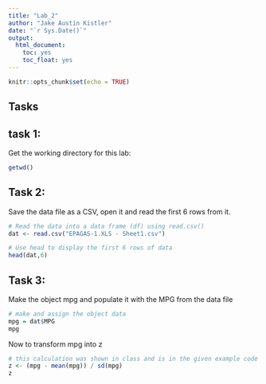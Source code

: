 ```yaml
---
title: "Lab_2"
author: "Jake Austin Kistler"
date: "`r Sys.Date()`"
output: 
  html_document:
    toc: yes
    toc_float: yes
---
```


```r
knitr::opts_chunk$set(echo = TRUE)
```

## Tasks

## task 1:
Get the working directory for this lab:
````r
getwd()
````

## Task 2:
Save the data file as a CSV, open it and read the first 6 rows from it.
````r
# Read the data into a data frame (df) using read.csv()
dat <- read.csv("EPAGAS-1.XLS - Sheet1.csv")

# Use head to display the first 6 rows of data
head(dat,6)
````

## Task 3:
Make the object mpg and populate it with the MPG from the data file
````r
# make and assign the object data
mpg = dat$MPG
mpg
````
Now to transform mpg into z 
````r
# this calculation was shown in class and is in the given example code
z <- (mpg - mean(mpg)) / sd(mpg)
z
````


